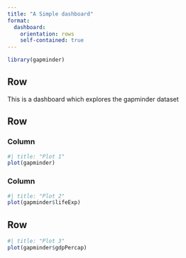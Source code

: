 ```yaml
---
title: "A Simple dashboard"
format: 
  dashboard:
    orientation: rows
    self-contained: true
---
```


```r
library(gapminder)
```

## Row
This is a dashboard which explores the gapminder dataset

## Row
### Column
```r
#| title: "Plot 1"
plot(gapminder)
```
### Column
```r
#| title: "Plot 2"
plot(gapminder$lifeExp)
```

## Row
```r
#| title: "Plot 3"
plot(gapminder$gdpPercap)
```